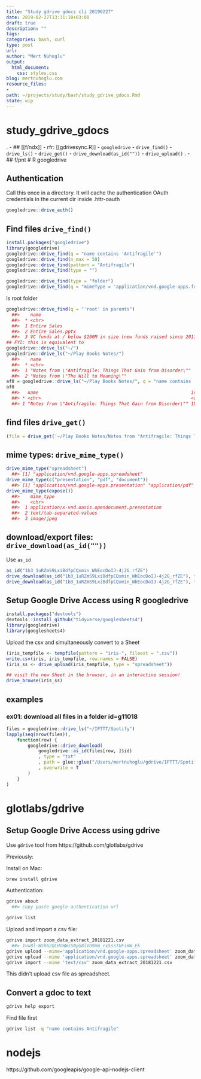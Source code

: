 ```yaml
---
title: "Study gdrive gdocs cli 20190227"
date: 2019-02-27T13:31:18+03:00 
draft: true
description: ""
tags:
categories: bash, curl
type: post
url:
author: "Mert Nuhoglu"
output:
  html_document:
    css: styles.css
blog: mertnuhoglu.com
resource_files:
- 
path: ~/projects/study/bash/study_gdrive_gdocs.Rmd
state: wip
---
```


# study_gdrive_gdocs
.
- ## [[f/ndx]]
	- rfr: [[gdrivesync.R]]
	- `googledrive`
	- `drive_find()`
	- `drive_ls()`
	- `drive_get()`
	- `drive_download(as_id(""))`
	- `drive_upload()`
.
- ## f/pnt
# R googledrive

## Authentication

Call this once in a directory. It will cache the authentication OAuth credentials in the current dir inside .httr-oauth

```r
googledrive::drive_auth()
``` 

## Find files `drive_find()`

```r
install.packages("googledrive")
library(googledrive)
googledrive::drive_find(q = "name contains 'Antifragile'")
googledrive::drive_find(n_max = 50)
googledrive::drive_find(pattern = "Antifragile")
googledrive::drive_find(type = "")
``` 

```r
googledrive::drive_find(type = "folder")
googledrive::drive_find(q = "mimeType = 'application/vnd.google-apps.folder'")
``` 

ls root folder

```r
googledrive::drive_find(q = "'root' in parents")
  ##>    name                                                                                   id                                            drive_resource
  ##>  * <chr>                                                                                  <chr>                                         <list>
  ##>  1 Entire Sales                                                                           1KMZv7Mi1Ty-x2HrMr7ncgj_S_n5qfWJb49Lza4xLMMw  <list [34]>
  ##>  2 Entire Sales.pptx                                                                      0B84FICJAFTpKR080SndxaFgxbDl0MjluSXZvVjNIV09… <list [39]>
  ##>  3 VC funds at / below $200M in size (new funds raised since 2011)                        1ebGZ6-ivf_3woBGC4Kz_3217DhjGsefoRu_5iP3nuFQ  <list [32]>
## FYI: this is equivalent to
googledrive::drive_ls("~/")
googledrive::drive_ls("~/Play Books Notes/")
  ##>    name                                                                                      id                                         drive_resource
  ##>  * <chr>                                                                                     <chr>                                      <list>
  ##>  1 "Notes from \"Antifragile: Things That Gain from Disorder\""                              1b3_1uRZmS9LxiBdfpCQxmin_WhEocDoIJ-4j2G_r… <list [34]>
  ##>  2 "Notes from \"The Will to Meaning\""                                                      1uw90kQBhG9D_Uf2jkU0yKbEawIBdEQufBnYs538D… <list [34]>
af0 = googledrive::drive_ls("~/Play Books Notes/", q = "name contains 'Antifragile'")
af0
  ##>   name                                                         id                                           drive_resource
  ##> * <chr>                                                        <chr>                                        <list>
  ##> 1 "Notes from \"Antifragile: Things That Gain from Disorder\"" 1b3_1uRZmS9LxiBdfpCQxmin_WhEocDoIJ-4j2G_rfZE <list [34]>
``` 

## find files `drive_get()`

```r
(file = drive_get('~/Play Books Notes/Notes from "Antifragile: Things That Gain from Disorder".gdoc'))
``` 

## mime types: `drive_mime_type()`

```r
drive_mime_type("spreadsheet")
  ##> [1] "application/vnd.google-apps.spreadsheet"
drive_mime_type(c("presentation", "pdf", "document"))
  ##> [1] "application/vnd.google-apps.presentation" "application/pdf" "application/vnd.google-apps.document"
drive_mime_type(expose())
  ##>    mime_type                                                               ext   human_type default
  ##>    <chr>                                                                   <chr> <chr>      <lgl>
  ##>  1 application/x-vnd.oasis.opendocument.presentation                       NA    NA         NA
  ##>  2 text/tab-separated-values                                               tsv   tsv        TRUE
  ##>  3 image/jpeg                                                              jpeg  jpeg       TRUE
``` 

## download/export files: `drive_download(as_id(""))`

Use `as_id`

```r
as_id("1b3_1uRZmS9LxiBdfpCQxmin_WhEocDoIJ-4j2G_rfZE")
drive_download(as_id("1b3_1uRZmS9LxiBdfpCQxmin_WhEocDoIJ-4j2G_rfZE"), type = "txt")
drive_download(as_id("1b3_1uRZmS9LxiBdfpCQxmin_WhEocDoIJ-4j2G_rfZE"), type = "txt", path = "/Users/mertnuhoglu/gdrive/Play Books Notes/Notes from Antifragile.txt")
``` 
 
## Setup Google Drive Access using R googledrive

```r
install.packages("devtools")
devtools::install_github("tidyverse/googlesheets4")
library(googledrive)
library(googlesheets4)
``` 

Upload the csv and simultaneously convert to a Sheet

```r
(iris_tempfile <- tempfile(pattern = "iris-", fileext = ".csv"))
write.csv(iris, iris_tempfile, row.names = FALSE)
(iris_ss <- drive_upload(iris_tempfile, type = "spreadsheet"))
``` 

```r
## visit the new Sheet in the browser, in an interactive session!
drive_browse(iris_ss)
``` 

## examples

### ex01: download all files in a folder id=g11018

```r
files = googledrive::drive_ls("~/IFTTT/Spotify")
lapply(seq(nrow(files)), 
	function(row) {
		googledrive::drive_download(
			googledrive::as_id(files[row, ]$id)
			, type = "txt"
			, path = glue::glue("/Users/mertnuhoglu/gdrive/IFTTT/Spotify/{files[row, ]$name}.txt")
			, overwrite = T
		)
	}
)
``` 

# glotlabs/gdrive 

## Setup Google Drive Access using gdrive

Use `gdrive` tool from https://github.com/glotlabs/gdrive

Previously:

Install on Mac:

``` bash
brew install gdrive
``` 

Authentication:

``` bash
gdrive about
  ##> copy paste google authentication url
``` 

``` bash
gdrive list
``` 

Upload and import a csv file:

``` bash
gdrive import zoom_data_extract_20181221.csv
  ##> 1vw8l-WSh62QLHGWWs5NpG8lVO9mm_rx5ssTUFimW_Ek
gdrive upload --mime='application/vnd.google-apps.spreadsheet' zoom_data_extract_20181221.csv
gdrive upload --mime 'application/vnd.google-apps.spreadsheet' zoom_data_extract_20181221.csv
gdrive import --mime 'text/csv' zoom_data_extract_20181221.csv
``` 

This didn't upload csv file as spreadsheet. 

## Convert a gdoc to text

``` bash
gdrive help export
``` 

Find file first

``` bash
gdrive list -q "name contains Antifragile"
``` 


# nodejs

https://github.com/googleapis/google-api-nodejs-client

